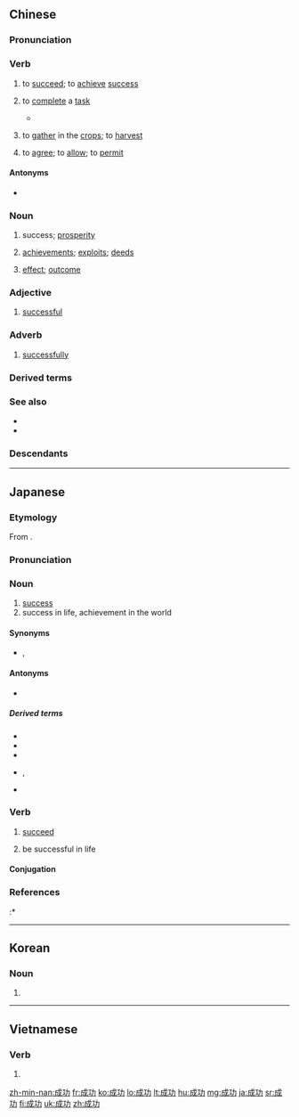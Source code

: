 ==Chinese==
{{zh-forms}}

===Pronunciation===
{{zh-pron
|m=chénggōng
|c=sing4 gung1
|h=pfs=sṳ̀n-kûng
|md=sìng-gŭng
|mn=sêng-kong
|w=3zen kon
|ma=Zh-chénggong.ogg
|mc=y
|oc=y
|cat=v,n,a,adv
}}

===Verb===
{{zh-verb}}

# to [[succeed]]; to [[achieve]] [[success]]
#: {{zh-x|雖然 我們 不敢 說 你 一定 會 成功 ，但是 也 絕對 沒有 人 敢 說 你 一定 不會 成功！|Though we dare not say you'll definitely '''succeed''', no one would dare say you definitely won't!}}
# {{lb|zh|literary}} to [[complete]] a [[task]]
#* {{zh-x|東 漸 于 海，西 被 于 流沙，朔 南 暨 聲教 訖 于 四海。禹 錫 玄圭，告 厥 '''成功'''。|On the east, reaching to the sea; on the west, extending to the moving sands; to the utmost limits of the north and south - his fame and influence filled up (all within) the four seas. Yu presented the dark-coloured symbol of his rank, and announced the '''completion of''' his '''work'''.|CL|ref=Shangshu}}
# {{lb|zh|literary}} to [[gather]] in the [[crop]]s; to [[harvest]]
# {{lb|zh|literary}} to [[agree]]; to [[allow]]; to [[permit]]

====Antonyms====
* {{sense|succeed}} {{zh-l|失敗}}

===Noun===
{{zh-noun}}

# success; [[prosperity]]
#: {{zh-x|沒有 成功，哪 來 的 幸福？|How can one be happy without '''success'''?}}
#: {{zh-x|失敗 乃 成功 之 母。|Failure is the mother of '''success'''. (proverb)}}
#: {{zh-x|最後，預祝 大會 獲得 圓滿 成功！|To conclude, I wish the conference a great '''success'''!}}
# {{lb|zh|literary}} [[achievement]]s; [[exploit]]s; [[deed]]s
# {{lb|zh|literary}} [[effect]]; [[outcome]]

===Adjective===
{{zh-adj}}

# [[successful]]
#: {{zh-x|一 個 很 成功 的 人|a very '''successful''' person}}

===Adverb===
{{zh-adv}}

# [[successfully]]
#: {{zh-x|他 成功 獲得 ^哈佛 大學 獎學金，前往 ^美國 深造。|He '''successfully''' gained a scholarship from the Harvard University, and went to the US to further his studies.}}

===Derived terms===
{{zh-der|成功率|成功嶺|馬到成功|迄未成功|失敗是成功之母}}

===See also===
* {{zh-l|功成|tr=gōngchéng}}
* {{zh-l|功成名就|tr=gōngchéngmíngjiù}}

===Descendants===
{{CJKV||せいこう|성공|thành công}}

{{zh-cat|Elementary}}

----

==Japanese==
{{ja-kanjitab|せい|こう|yomi=o}}

===Etymology===
From {{der|sort=せいこう|ja|ltc|成功|tr=d͡ʑiᴇŋ  kuŋ}}.

===Pronunciation===
{{ja-pron|yomi=kanon|せいこう|acc=0|acc_ref=DJR,NHK}}

===Noun===
{{ja-noun|せいこう}}

# [[success]]
# success in life, achievement in the world

====Synonyms====
* {{sense|success}} {{ja-r|完成|かんせい}}, {{ja-r|成し遂げる|なしとげる}}

====Antonyms====
* {{sense|success}} {{ja-r|失敗|しっぱい}}

=====Derived terms=====
* {{ja-r|勤勉は成功の母|きんべん は せいこう の はは}}
* {{ja-r|失敗は成功のもと|しっぱい は せいこう の もと}}
* {{ja-r|成功報酬|せいこう ほうしゅう}}
* {{ja-r|成功裏|せいこうり}}, {{ja-r|成功裡|せいこうり}}
* {{ja-r|不成功|ふせいこう}}

===Verb===
{{ja-verb-suru|せいこう}}

# [[succeed]]
#: {{ja-usex|製品の開発に成功した。|せいひん の かいはつ に せいこう した。|We successfully developed the product.}}
# be successful in life

====Conjugation====
{{ja-suru|せいこう}}

===References===
<references/>
:* {{R:Shogakukan}}

----

==Korean==
{{ko-hanjatab}}

===Noun===
{{ko-noun|hj|hangeul=성공}}

# {{hanja form of|성공|[[success]]}}

----

==Vietnamese==
{{vi-hantutab}}

===Verb===
{{vi-hantu|pos=verb}}

# {{han tu form of|thành công|to [[succeed]]}}

[[zh-min-nan:成功]]
[[fr:成功]]
[[ko:成功]]
[[lo:成功]]
[[lt:成功]]
[[hu:成功]]
[[mg:成功]]
[[ja:成功]]
[[sr:成功]]
[[fi:成功]]
[[uk:成功]]
[[zh:成功]]